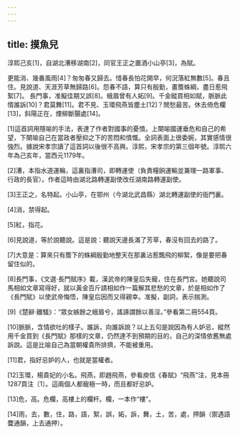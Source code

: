 ```yaml
---
---
---
```

title: 摸魚兒
---



淳熙己亥[1]，自湖北漕移湖南[2]，同官王正之置酒小山亭[3]，為賦。

更能消、幾番風雨[4]？匆匆春又歸去。惜春長怕花開早，何況落紅無數[5]。春且住。見說道、天涯芳草無歸路[6]。怨春不語，算只有殷勤，畫簷蛛綱，盡日惹飛絮[7]。 長門事，准擬佳期又誤[8]。蛾眉曾有人妬[9]。千金縱買相如賦，脈脈此情誰訴[10]？君莫舞[11]。君不見、玉環飛燕皆塵土[12]？閒愁最苦。休去倚危欄[13]，斜陽正在，煙柳斷腸處[14]。

[1]這首詞用隱喻的手法，表達了作者對國事的憂憤。上闋喻國運垂危和自己的希望，下闋喻自己在當政者壓抑之下的苦悶和憤慨。全詞表面上很委婉，其實感情很強烈。據說宋孝宗讀了這首詞以後很不高興。淳熙，宋孝宗的第三個年號。淳熙六年為己亥年，當西元1179年。

[2]漕，本指水道運輪，這裏指漕司，即轉運使（負責糧餉運輸並兼理一路軍事、行政的長官）。作者這時由湖北路轉運副使改任湖南路轉運副使。

[3]王正之，名特起。小山亭，在鄂州（今湖北武昌縣）湖北轉運副使的衙門裏。

[4]消，禁得起。

[5]紅，指花。

[6]見說道，等於說聽說。這是說：聽說天邊長滿了芳草，春沒有回去的路了。

[7]大意是：算來只有簷下的蛛綱殷勤地整天在那裏沾惹飄飛的柳絮，像是要把春留住似的。

[8]長門事，《文選·長門賦序》載，漢武帝的陳皇后失寵，住在長門宮。她聽說司馬相如文章寫得好，就以黃金百斤請相如作一篇解其悲愁的文章，於是相如作了《長門賦》以使武帝悔悟，陳皇后因而又得親幸。准擬，副詞，表示揣測。

[9]《楚辭·離騷》：“眾女嫉餘之蛾眉兮，謠諑謂餘以善淫。”參看第二冊554頁。

[10]脈脈，含情欲吐的樣子。誰訴，向誰訴說？以上五句是說因為有人妒忌，縱然用千金買到《長門賦》那樣的文章，仍然達不到預期的目的，自己的深情依舊無處訴說。這是比喻自己為當朝權貴所排擠，不能被重用。

[11]君，指好忌妒的人，也就是當權者。

[12]玉環，楊貴妃的小名。飛燕，即趙飛燕，參看庾信《春賦》“飛燕”注，見本冊1287頁注〔1〕。這兩個人都寵極一時，而且都好忌妒。

[13]危，高。危欄，高樓上的欄杆。欄，一本作“樓”。

[14]雨，去，數，住，路，語，絮，誤，妬，訴，舞，土，苦，處，押韻（禦遇語麌通韻，上去通押）。